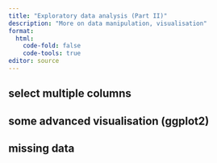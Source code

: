 ```yaml
---
title: "Exploratory data analysis (Part II)"
description: "More on data manipulation, visualisation"
format: 
  html:
    code-fold: false
    code-tools: true
editor: source
---
```


## select multiple columns 


## some advanced visualisation (ggplot2)

## missing data


